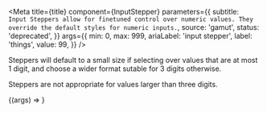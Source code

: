 
<Meta
  title={title}
  component={InputStepper}
  parameters={{
    subtitle: `
Input Steppers allow for finetuned control over numeric values. They
override the default styles for numeric inputs.`,
    source: 'gamut',
    status: 'deprecated',
  }}
  args={{
    min: 0,
    max: 999,
    ariaLabel: 'input stepper',
    label: 'things',
    value: 99,
  }}
/>

Steppers will default to a small size if selecting over values that are
at most 1 digit, and choose a wider format sutable for 3 digits
otherwise.

Steppers are not appropriate for values larger than three digits.

<Preview>
  <Story name="InputStepper">{(args) => <InputStepper {...args} />}</Story>
</Preview>

<PropsTable story="InputStepper" />
